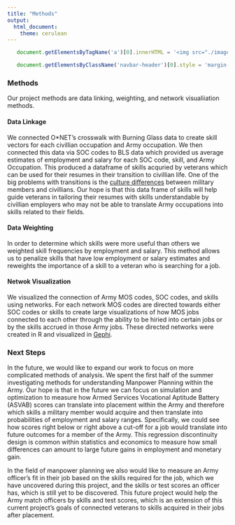```yaml
---
title: "Methods"
output: 
  html_document:
    theme: cerulean
---
```

```js

   document.getElementsByTagName('a')[0].innerHTML = '<img src="./images/DSPG_white-01.png" width="120px" />'

   document.getElementsByClassName('navbar-header')[0].style = 'margin-top:-10px;'

```


### Methods

Our project methods are data linking, weighting, and network visualiiation methods. 

#### Data Linkage
We connected O*NET's crosswalk with Burning Glass data to create skill vectors for each civillian occupation and Army occupation. We then connected this data via SOC codes to BLS data which provided us average estimates of employment and salary for each SOC code, skill, and Army Occupation. This produced a dataframe of skills acquried by veterans which can be used for their resumes in their transition to civillian life. One of the big problems with transitions is the [culture differences](https://blogs.va.gov/VAntage/6603/why-can%E2%80%99t-veterans-get-jobs/) between military members and civillians. Our hope is that this data frame of skills will help guide veterans in tailoring their resumes with skills understandable by civillian employers who may not be able to translate Army occupations into skills related to their fields.

#### Data Weighting
In order to determine which skills were more useful than others we weighted skill frequencies by employment and salary. This method allows us to penalize skills that have low employment or salary estimates and reweights the importance of a skill to a veteran who is searching for a job.

#### Netwok Visualization
We visualized the connection of Army MOS codes, SOC codes, and skills using networks. For each network MOS codes are directed towards either SOC codes or skills to create large visualizations of how MOS jobs connected to each other through the ability to be hiried into certain jobs or by the skills accrued in those Army jobs. These directed networks were created in R and visualized in [Gephi](https://gephi.org/).

### Next Steps

In the future, we would like to expand our work to focus on more complicated methods of analysis. We spent the first half of the summer investigating methods for understanding Manpower Planning within the Army. Our hope is that in the future we can focus on simulation and optimization to measure how Armed Services Vocational Aptitude Battery (ASVAB) scores can translate into placement within the Army and therefore which skills a military member would acquire and then translate into probabilities of employment and salary ranges. Specifically, we could see how scores right below or right above a cut-off for a job would translate into future outcomes for a member of the Army. This regression discontinuity design is common within statistics and economics to measure how small differences can amount to large future gains in employment and monetary gain.

In the field of manpower planning we also would like to measure an Army officer's fit in their job based on the skills required for the job, which we have uncovered during this project, and the skills or test scores an officer has, which is still yet to be discovered. This future project would help the Army match officers by skills and test scores, which is an extension of this current project's goals of connected veterans to skills acquired in their jobs after placement.
